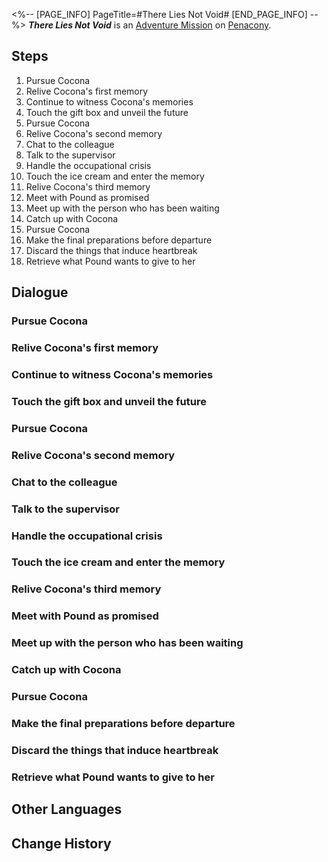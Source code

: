 <%-- [PAGE_INFO]
PageTitle=#There Lies Not Void#
[END_PAGE_INFO] --%>
{{Stub|Dialogue.}}
{{Mission Infobox
|id            = 2030102
|title         = 
|image         = <!--Mission There Lies Not Void.png-->
|type          = Adventure
|event_name    = 
|chapter       = 
|requirements  = 
|summary       = <!--official mission summary from Fate's Atlas-->
|characters    = Cocona; Coworker; Friend; Supervisor; Trailblazer
|startLocation = [[Penacony]] - [[<!--starting area-->]]
|world         = Penacony
|area          = <!--starting area-->
|prev          = 
|next          = 
|rewards       = 
}}
'''''There Lies Not Void''''' is an [[Adventure Mission]] on [[Penacony]].

==Steps==
# Pursue Cocona
# Relive Cocona's first memory
# Continue to witness Cocona's memories
# Touch the gift box and unveil the future
# Pursue Cocona
# Relive Cocona's second memory
# Chat to the colleague
# Talk to the supervisor
# Handle the occupational crisis
# Touch the ice cream and enter the memory
# Relive Cocona's third memory
# Meet with Pound as promised
# Meet up with the person who has been waiting
# Catch up with Cocona
# Pursue Cocona
# Make the final preparations before departure
# Discard the things that induce heartbreak
# Retrieve what Pound wants to give to her

<!--
==Gameplay Notes==

--><!--
==Trial Character==

-->
==Dialogue==
{{Stub Dialogue}}
===Pursue Cocona===
{{Mission Description|type=adventure|location=<!--to be added-->|Cocona seems to be running towards a particular location. Catch up with her and see what has happened.}}
{{Dialogue Start}}
:{{tx}}
{{Dialogue End}}

===Relive Cocona's first memory===
{{Mission Description|type=adventure|location=<!--to be added-->|update|Cocona has disappeared. By touching the memories she left behind, you may be able to catch up to her again.}}
{{Dialogue Start}}
:{{tx}}
{{Dialogue End}}

===Continue to witness Cocona's memories===
{{Mission Description|type=adventure|location=<!--to be added-->|update|You lower your head and look at yourself. It's as if you are experiencing her memories in her form. The piano she used to play stands there. Try to play it, and you may witness something miraculous.}}
{{Dialogue Start}}
:{{tx}}
{{Dialogue End}}

===Touch the gift box and unveil the future===
{{Mission Description|type=adventure|location=<!--to be added-->|update|The luxurious gift box seems to contain Cocona's future. What kind of "gift" awaits her?}}
{{Dialogue Start}}
:{{tx}}
{{Dialogue End}}

===Pursue Cocona===
{{Mission Description|type=adventure|location=<!--to be added-->|update|Cocona is still running towards a particular location. Once again, you must experience the events in her memories to catch up with her.}}
{{Dialogue Start}}
:{{tx}}
{{Dialogue End}}

===Relive Cocona's second memory===
{{Mission Description|type=adventure|location=<!--to be added-->|update|Cocona has disappeared. By touching the memories she left behind, you may be able to catch up to her again.}}
{{Dialogue Start}}
:{{tx}}
{{Dialogue End}}

===Chat to the colleague===
{{Mission Description|type=adventure|location=<!--to be added-->|update|As Cocona starts her career, her colleague seems to have something to say to her.}}
{{Dialogue Start}}
:{{tx}}
{{Dialogue End}}

===Talk to the supervisor===
{{Mission Description|type=adventure|location=<!--to be added-->|update|After having spent some time at this job, Cocona's supervisor seems to have something to say to her.}}
{{Dialogue Start}}
:{{tx}}
{{Dialogue End}}

===Handle the occupational crisis===
{{Mission Description|type=adventure|location=<!--to be added-->|update|Unable to change the external world, Cocona has to... change herself.}}
{{Dialogue Start}}
:{{tx}}
{{Dialogue End}}

===Touch the ice cream and enter the memory===
{{Mission Description|type=adventure|location=<!--to be added-->|update|You see a delectable ice cream. Will Cocona's life get better? You decide to see it for yourself.}}
{{Dialogue Start}}
:{{tx}}
{{Dialogue End}}

===Relive Cocona's third memory===
{{Mission Description|type=adventure|location=<!--to be added-->|update|Touch the memory left behind by Cocona. You have a feeling that you're already very close to her.}}
{{Dialogue Start}}
:{{tx}}
{{Dialogue End}}

===Meet with Pound as promised===
{{Mission Description|type=adventure|location=<!--to be added-->|update|With the ship ticket and identification documents all prepared, go and meet with Pound as promised.}}
{{Dialogue Start}}
:{{tx}}
{{Dialogue End}}

===Meet up with the person who has been waiting===
{{Mission Description|type=adventure|location=<!--to be added-->|update|A man has appeared at the place you've arranged to meet. It is time to meet him.}}
{{Dialogue Start}}
:{{tx}}
{{Dialogue End}}

===Catch up with Cocona===
{{Mission Description|type=adventure|location=<!--to be added-->|update|Finally, you have reached the depths of Cocona's mind. Find her and talk to her.}}
{{Dialogue Start}}
:{{tx}}
{{Dialogue End}}

===Pursue Cocona===
{{Mission Description|type=adventure|location=<!--to be added-->|update|Cocona is still running towards a particular location. Once again, you must experience the events in her memories to catch up with her.}}
{{Dialogue Start}}
:{{tx}}
{{Dialogue End}}

===Make the final preparations before departure===
{{Mission Description|type=adventure|location=<!--to be added-->|update|As you await the departure day, Pound has prepared something for Cocona.}}
{{Dialogue Start}}
:{{tx}}
{{Dialogue End}}

===Discard the things that induce heartbreak===
{{Mission Description|type=adventure|location=<!--to be added-->|update|Cocona is walking towards the flower beds. See what she is up to.}}
{{Dialogue Start}}
:{{tx}}
{{Dialogue End}}

===Retrieve what Pound wants to give to her===
{{Mission Description|type=adventure|location=<!--to be added-->|update|Go find Pound and retrieve what he wishes to give to Cocona. Once you have it, you can leave this place together.}}
{{Dialogue Start}}
:{{tx}}
{{Dialogue End}}

==Other Languages==
{{Other Languages
|en   = There Lies Not Void
|zhs  = 那里并非空无一物
|zht  = 那裡並非空無一物
|ja   = 何もないわけじゃない
|ko   = 거긴 비어있지 않아
|es   = Lo que espera no es el vacío
|fr   = Absence de vacuité
|ru   = Там вовсе не пусто
|th   = ที่แห่งนั้นไม่ใช่ไร้สิ่งใด
|vi   = Nơi Đó Không Hề Trống Rỗng
|de   = Ort ohne wirkliche Leere
|id   = Di Sana Tidak Benar-Benar Kosong
|pt   = Lá Não Há Vazio
}}

==Change History==
{{Change History|2.0}}
